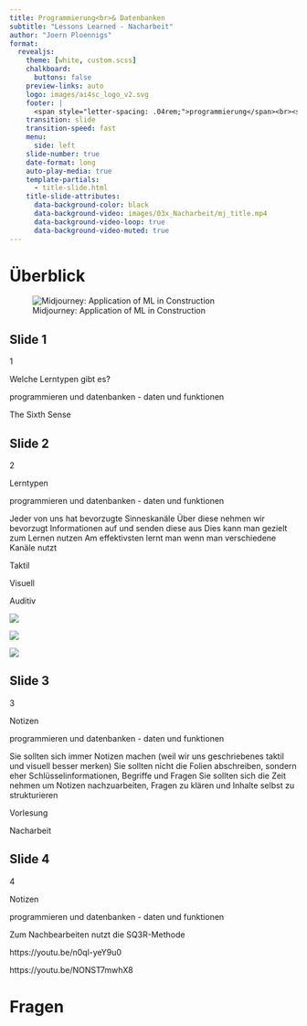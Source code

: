 ```yaml
---
title: Programmierung<br>& Datenbanken
subtitle: "Lessons Learned - Nacharbeit"
author: "Joern Ploennigs"
format:
  revealjs:
    theme: [white, custom.scss]
    chalkboard: 
      buttons: false
    preview-links: auto
    logo: images/ai4sc_logo_v2.svg
    footer: |
      <span style="letter-spacing: .04rem;">programmierung</span><br><span style="letter-spacing: .0rem;">und datenbanken</span>
    transition: slide
    transition-speed: fast
    menu:
      side: left
    slide-number: true
    date-format: long
    auto-play-media: true
    template-partials:
      - title-slide.html
    title-slide-attributes:
      data-background-color: black
      data-background-video: images/03x_Nacharbeit/mj_title.mp4
      data-background-video-loop: true
      data-background-video-muted: true
---
```


 
# Überblick {background="#333"}
<div class="midjourneyXX_frame">
![Midjourney: Application of ML in Construction](images/ueberblick/mj_application_of_machine_learning_in_construction.png){class="midjourneyXX"}
</div>



## Slide 1


1

Welche Lerntypen  gibt es?

programmieren und datenbanken - daten und funktionen

The Sixth Sense

## Slide 2


2

Lerntypen

programmieren und datenbanken - daten und funktionen

Jeder von uns hat bevorzugte Sinneskanäle
Über diese nehmen wir bevorzugt Informationen auf und senden diese aus
Dies kann man gezielt zum Lernen nutzen
Am effektivsten lernt man wenn man verschiedene Kanäle nutzt

Taktil

Visuell

Auditiv

![](images/03x_Nacharbeit/image_1.png)

![](images/03x_Nacharbeit/image_2.png)

![](images/03x_Nacharbeit/image_3.png)

## Slide 3


3

Notizen

programmieren und datenbanken - daten und funktionen

Sie sollten sich immer Notizen machen (weil wir uns geschriebenes taktil und visuell besser merken)
Sie sollten nicht die Folien abschreiben, sondern eher Schlüsselinformationen, Begriffe und Fragen
Sie sollten sich die Zeit nehmen um Notizen nachzuarbeiten,  Fragen zu klären und Inhalte selbst zu strukturieren

Vorlesung

Nacharbeit

## Slide 4


4

Notizen

programmieren und datenbanken - daten und funktionen

Zum Nachbearbeiten nutzt die SQ3R-Methode

https://youtu.be/n0ql-yeY9u0

https://youtu.be/NONST7mwhX8




# Fragen {background="#000" background-video="images/mj_questions.mp4" background-video-loop="true" background-video-muted="true"} 
